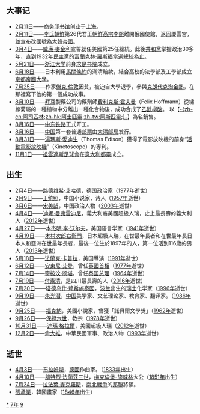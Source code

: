 {{yearTOC|1897|清'''[[光緒|光绪]]二十三年'''；日本'''[[明治|明治]]三十年'''；韓國'''[[建阳_(朝鲜高宗)|建阳]]二年，[[光武_(年号)|光武]]元年'''；越南'''[[阮朝|成泰]]九年'''}}
{{C20YearInTopic|1897年}}
{{Year in other calendars|year=1897}}

== 大事记 ==
* [[2月11日|2月11日]]——[[商务印书馆|商务印书馆]]创业于[[上海市|上海]]。
* [[2月11日|2月11日]]——[[李氏朝鮮|李氏朝鮮]]第26代君王[[朝鮮高宗|朝鮮高宗]][[李熙|李熙]]離開俄國使館，返回慶雲宮，並宣布改國號為[[大韓帝國|大韓帝國]]。
* [[3月4日|3月4日]]——[[威廉·麥金利|威廉·麥金利]]宣誓就任美國第25任總統。此後[[共和黨_(美國)|共和黨]]掌握政治30多年，直到1932年[[民主黨_(美國)|民主黨]]的[[富蘭克林·羅斯福|富蘭克林·羅斯福]]當選總統為止。
* [[5月21日|5月21日]]——[[浙江大学|浙江大学]]前身[[求是书院|求是书院]]成立。
* [[6月18日|6月18日]]——日本利用[[馬關條約|馬關條約]]的滿清賠款，結合高校的法學部及工學部成立[[京都帝國大學|京都帝國大學]]。
* [[7月25日|7月25日]]——作家[[傑克·倫敦|傑克·倫敦]]因貧，被迫自大學退學，參與[[克朗代克淘金熱|克朗代克淘金熱]]，在那裡寫下他的第一個成功故事。
* [[8月10日|8月10日]]——[[拜耳|拜耳]]製藥公司的藥劑師[[費利克斯·霍夫曼|費利克斯·霍夫曼]]（Felix Hoffmann）從繡線菊屬的一種植物中分離出一種化合物後，成功合成了[[乙酰水杨酸|乙酰柳酸]]。 以【[[阿司匹林|-{zh-cn:阿司匹林;zh-hk:阿士匹靈;zh-tw:阿斯匹靈;}-]]】為名銷售。
* [[8月16日|8月16日]]——[[東清鐵路|中东铁路]]正式开工。
* [[8月16日|8月16日]]——[[中国|中国]]第一套普通[[邮票|邮票]]由[[大清邮局|大清邮局]]发行。
* [[8月31日|8月31日]]——[[托馬斯·愛迪生|湯瑪斯·愛迪生]]（Thomas Edison）獲得了電影放映機的前身“[[活動電影放映機|活動電影放映機]]”（Kinetoscope）的專利。
* [[11月1日|11月1日]]——[[祖雲達斯足球會|祖雲達斯足球會]]在[[意大利|意大利]][[都靈|都靈]]成立。

== 出生 ==
* [[2月4日|2月4日]]——[[路德维希·艾哈德|路德维希·艾哈德]]，德国政治家（[[1977年|1977年]]逝世）
* [[2月9日|2月9日]]——[[王统照|王统照]]，中国小说家，诗人（[[1957年|1957年]]逝世）
* [[3月6日|3月6日]]——[[宋美齡|宋美龄]]，中国政治人物（[[2003年|2003年]]逝世）
* [[4月4日|4月4日]]——[[迪娜·曼弗雷迪尼|迪娜·曼弗雷迪尼]]，義大利裔美國超級人瑞，史上最長壽的義大利人（[[2012年|2012年]]逝世）
* [[4月27日|4月27日]]——[[本杰明·李·沃尔夫|本杰明·李·沃尔夫]]，美国语言学家（[[1941年|1941年]]逝世）
* [[4月19日|4月19日]]——[[木村次郎右衛門|木村次郎右衛門]]，日本超級人瑞，在世最年長者和在世最年長日本人和亞洲在世最年長者，最後一位生於1897年的人，第一位活到116歲的男人（[[2013年|2013年]]逝世）
* [[5月18日|5月18日]]——[[法蘭克·卡普拉|法蘭克·卡普拉]]，美国導演（[[1991年|1991年]]逝世）
* [[6月12日|6月12日]]——[[安東尼·艾登|安東尼·艾登]]，曾任[[英国首相|英國首相]]（[[1977年|1977年]]逝世）
* [[7月14日|7月14日]]——[[銮披汶·颂堪|銮披汶·颂堪]]，曾任[[泰国总理|泰国总理]]（[[1964年|1964年]]逝世）
* [[7月19日|7月19日]]——[[付素清|付素清]]，是四川最長壽的人（[[2016年|2016年]]逝世）
* [[7月20日|7月20日]]——[[塔德乌什·赖希施泰因|塔德乌什·赖希施泰因]]，[[波兰|波兰]]出生的[[瑞士|瑞士]]化学家（[[1996年|1996年]]逝世）
* [[9月19日|9月19日]]——[[朱光潜|朱光潜]]，[[中国|中国]]美学家、文艺理论家、教育家、翻译家。（[[1986年|1986年]]逝世）
* [[9月25日|9月25日]]——[[福克納|福克納]]，美國小說家，曾獲「諾貝爾文學獎」（[[1962年|1962年]]逝世）
* [[9月26日|9月26日]]——[[保禄六世|保禄六世]]，教宗（[[1978年|1978年]]逝世）
* [[10月31日|10月31日]]——[[迪瑪·格拉爾|迪瑪·格拉爾]]，美國超級人瑞（[[2012年|2012年]]逝世）
* [[12月2日|12月2日]]——[[俞大維|俞大維]]，中華民國軍事、政治人物（[[1993年|1993年]]逝世）

== 逝世 ==
{{Wikisource year mention}}
* [[4月3日|4月3日]]——[[約翰內斯·勃拉姆斯|布拉姆斯]]，[[德國|德國]]作曲家。（[[1833年|1833年]]出生）
* [[4月10日|4月10日]]——[[腓特烈·法蘭茲三世|腓特烈·法蘭茲三世]]，[[梅克倫堡-什未林大公國|梅克倫堡-施威林]]大公（[[1851年|1851年]]出生）
* [[7月24日|7月24日]]──[[拉法葉·麥克羅斯|拉法葉·麥克羅斯]]，[[南北战争|南北戰爭]]的[[邦聯|邦聯]]將領。
*[[張承業|張承業]]，韓國畫家（[[1846年|1846年]]出生）

[[Category:1897年|*]]
[[Category:1890年代|7年]]
[[Category:19世纪各年|9]]